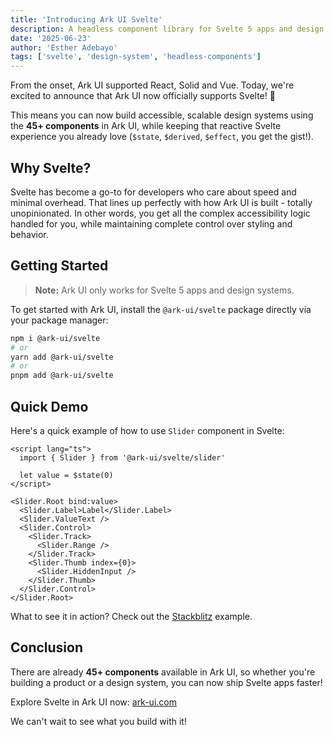 ```yaml
---
title: 'Introducing Ark UI Svelte'
description: A headless component library for Svelte 5 apps and design systems
date: '2025-06-23'
author: 'Esther Adebayo'
tags: ['svelte', 'design-system', 'headless-components']
---
```


From the onset, Ark UI supported React, Solid and Vue. Today, we're excited to announce that Ark UI now officially
supports Svelte! 🎉

This means you can now build accessible, scalable design systems using the **45+ components** in Ark UI, while keeping
that reactive Svelte experience you already love (`$state`, `$derived`, `$effect`, you get the gist!).

## Why Svelte?

Svelte has become a go-to for developers who care about speed and minimal overhead. That lines up perfectly with how Ark
UI is built - totally unopinionated. In other words, you get all the complex accessibility logic handled for you, while
maintaining complete control over styling and behavior.

## Getting Started

> **Note:** Ark UI only works for Svelte 5 apps and design systems.

To get started with Ark UI, install the `@ark-ui/svelte` package directly via your package manager:

```bash
npm i @ark-ui/svelte
# or
yarn add @ark-ui/svelte
# or
pnpm add @ark-ui/svelte
```

## Quick Demo

Here's a quick example of how to use `Slider` component in Svelte:

```svelte
<script lang="ts">
  import { Slider } from '@ark-ui/svelte/slider'

  let value = $state(0)
</script>

<Slider.Root bind:value>
  <Slider.Label>Label</Slider.Label>
  <Slider.ValueText />
  <Slider.Control>
    <Slider.Track>
      <Slider.Range />
    </Slider.Track>
    <Slider.Thumb index={0}>
      <Slider.HiddenInput />
    </Slider.Thumb>
  </Slider.Control>
</Slider.Root>
```

What to see it in action? Check out the [Stackblitz](https://stackblitz.com/edit/itm9ny8n?file=src%2FApp.svelte)
example.

## Conclusion

There are already **45+ components** available in Ark UI, so whether you're building a product or a design system, you
can now ship Svelte apps faster!

Explore Svelte in Ark UI now: [ark-ui.com](/docs/overview/getting-started)

We can't wait to see what you build with it!
